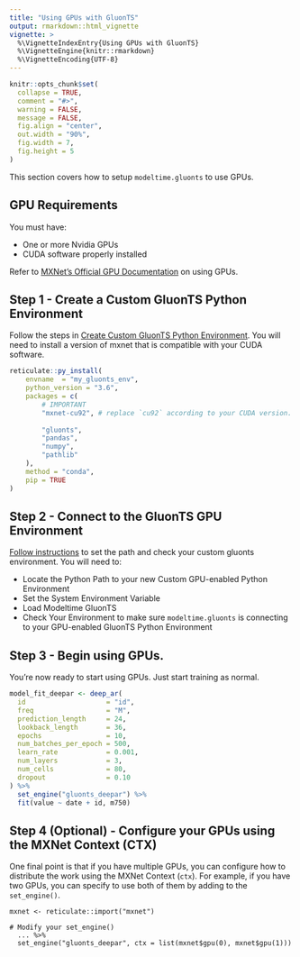 ```yaml
---
title: "Using GPUs with GluonTS"
output: rmarkdown::html_vignette
vignette: >
  %\VignetteIndexEntry{Using GPUs with GluonTS}
  %\VignetteEngine{knitr::rmarkdown}
  %\VignetteEncoding{UTF-8}
---
```


```r
knitr::opts_chunk$set(
  collapse = TRUE,
  comment = "#>",
  warning = FALSE, 
  message = FALSE,
  fig.align = "center",
  out.width = "90%",
  fig.width = 7,
  fig.height = 5
)
```

This section covers how to setup `modeltime.gluonts` to use GPUs. 

## GPU Requirements

You must have:

- One or more Nvidia GPUs
- CUDA software properly installed

Refer to [MXNet's Official GPU Documentation](https://mxnet.apache.org/versions/1.6.0/api/python/docs/tutorials/getting-started/crash-course/6-use_gpus.html) on using GPUs. 

## Step 1 - Create a Custom GluonTS Python Environment

Follow the steps in [Create Custom GluonTS Python Environment](https://business-science.github.io/modeltime.gluonts/articles/managing-envs.html#method-2-custom-gluonts-python-environments-1). You will need to install a version of mxnet that is compatible with your CUDA software. 


``` r
reticulate::py_install(
    envname  = "my_gluonts_env",
    python_version = "3.6",
    packages = c(
        # IMPORTANT
        "mxnet-cu92", # replace `cu92` according to your CUDA version.
        
        "gluonts",
        "pandas",
        "numpy",
        "pathlib"
    ),
    method = "conda",
    pip = TRUE
)
```



## Step 2 - Connect to the GluonTS GPU Environment

[Follow instructions](https://business-science.github.io/modeltime.gluonts/articles/managing-envs.html#method-2-custom-gluonts-python-environments-1) to set the path and check your custom gluonts environment. You will need to:

- Locate the Python Path to your new Custom GPU-enabled Python Environment
- Set the System Environment Variable
- Load Modeltime GluonTS
- Check Your Environment to make sure `modeltime.gluonts` is connecting to your GPU-enabled GluonTS Python Environment

## Step 3 - Begin using GPUs. 

You're now ready to start using GPUs. Just start training as normal. 


``` r
model_fit_deepar <- deep_ar(
  id                    = "id",
  freq                  = "M",
  prediction_length     = 24,
  lookback_length       = 36,
  epochs                = 10, 
  num_batches_per_epoch = 500,
  learn_rate            = 0.001,
  num_layers            = 3,
  num_cells             = 80,
  dropout               = 0.10
) %>%
  set_engine("gluonts_deepar") %>%
  fit(value ~ date + id, m750)
```

## Step 4 (Optional) - Configure your GPUs using the MXNet Context (CTX)

One final point is that if you have multiple GPUs, you can configure how to distribute the work using the MXNet Context (`ctx`). For example, if you have two GPUs, you can specify to use both of them by adding to the `set_engine()`.

```
mxnet <- reticulate::import("mxnet")

# Modify your set_engine()
  ... %>%
  set_engine("gluonts_deepar", ctx = list(mxnet$gpu(0), mxnet$gpu(1)))
```

